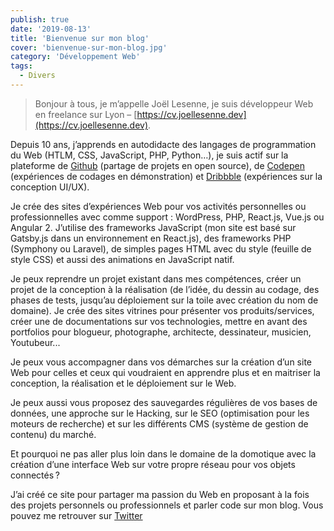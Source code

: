 ```yaml
---
publish: true
date: '2019-08-13'
title: 'Bienvenue sur mon blog'
cover: 'bienvenue-sur-mon-blog.jpg'
category: 'Développement Web'
tags:
  - Divers
---
```


> Bonjour à tous, je m’appelle Joël Lesenne, je suis développeur Web en freelance sur Lyon – [https://cv.joellesenne.dev](https://cv.joellesenne.dev).

Depuis 10 ans, j’apprends en autodidacte des langages de programmation du Web (HTLM, CSS, JavaScript, PHP, Python…), je suis actif sur la plateforme de [Github](https://github.com/joellesenne) (partage de projets en open source), de [Codepen](https://codepen.io/joellesenne) (expériences de codages en démonstration) et [Dribbble](https://dribbble.com/joellesenne) (expériences sur la conception UI/UX).

Je crée des sites d’expériences Web pour vos activités personnelles ou professionnelles avec comme support : WordPress, PHP, React.js, Vue.js ou Angular 2. J’utilise des frameworks JavaScript (mon site est basé sur Gatsby.js dans un environnement en React.js), des frameworks PHP (Symphony ou Laravel), de simples pages HTML avec du style (feuille de style CSS) et aussi des animations en JavaScript natif.

Je peux reprendre un projet existant dans mes compétences, créer un projet de la conception à la réalisation (de l’idée, du dessin au codage, des phases de tests, jusqu’au déploiement sur la toile avec création du nom de domaine). Je crée des sites vitrines pour présenter vos produits/services, créer une de documentations sur vos technologies, mettre en avant des portfolios pour blogueur, photographe, architecte, dessinateur, musicien, Youtubeur...

Je peux vous accompagner dans vos démarches sur la création d’un site Web pour celles et ceux qui voudraient en apprendre plus et en maitriser la conception, la réalisation et le déploiement sur le Web.

Je peux aussi vous proposez des sauvegardes régulières de vos bases de données, une approche sur le Hacking, sur le SEO (optimisation pour les moteurs de recherche) et sur les différents CMS (système de gestion de contenu) du marché.

Et pourquoi ne pas aller plus loin dans le domaine de la domotique avec la création d’une interface Web sur votre propre réseau pour vos objets connectés ?

J’ai créé ce site pour partager ma passion du Web en proposant à la fois des projets personnels ou professionnels et parler code sur mon blog. Vous pouvez me retrouver sur [Twitter](https://twitter.com/joellesenne)
